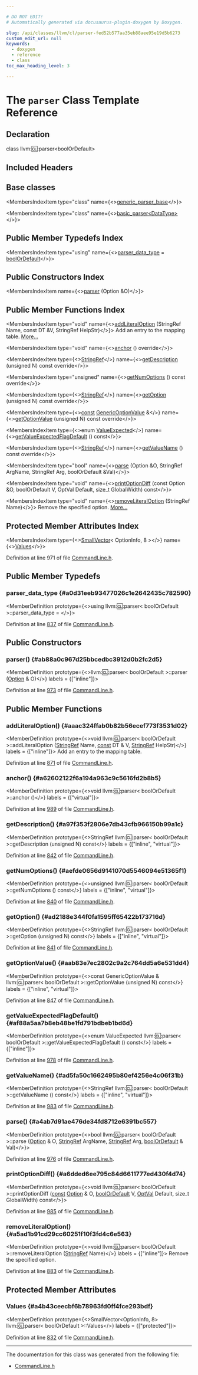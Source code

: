 ```yaml
---

# DO NOT EDIT!
# Automatically generated via docusaurus-plugin-doxygen by Doxygen.

slug: /api/classes/llvm/cl/parser-fed52b577aa35eb88aee95e19d5b6273
custom_edit_url: null
keywords:
  - doxygen
  - reference
  - class
toc_max_heading_level: 3

---
```





# The `parser` Class Template Reference

<DoxygenPage pluginConfig={pluginConfig}>



## Declaration

<CodeBlock>class llvm::cl::parser&lt;boolOrDefault&gt;</CodeBlock>

## Included Headers

<IncludesList>
<IncludesListItem
  filePath="llvm/Support/CommandLine.h"
  permalink="/docs/api/files/include/include/llvm/include/llvm/support/commandline-h"
  isLocal="true" />
</IncludesList>

## Base classes

<MembersIndex>

<MembersIndexItem
  type="class"
  name={<><a href="/docs/api/classes/llvm/cl/generic-parser-base">generic&#95;parser&#95;base</a></>}>
</MembersIndexItem>

<MembersIndexItem
  type="class"
  name={<><a href="/docs/api/classes/llvm/cl/basic-parser">basic&#95;parser&lt;DataType&gt;</a></>}>
</MembersIndexItem>

</MembersIndex>

## Public Member Typedefs Index

<MembersIndex>

<MembersIndexItem
  type="using"
  name={<><a href="/docs/api/classes/llvm/cl/parser/#a0d31eeb93477026c1e2642435c782590">parser&#95;data&#95;type</a> = <a href="/docs/api/namespaces/llvm/cl/#a9241f2e42b7587b123c885d7a659ad44">boolOrDefault</a></>}>
</MembersIndexItem>

</MembersIndex>

## Public Constructors Index

<MembersIndex>

<MembersIndexItem
  name={<><a href="#ab88a0c967d25bbcedbc3912d0b2fc2d5">parser</a> (Option &amp;O)</>}>
</MembersIndexItem>

</MembersIndex>

## Public Member Functions Index

<MembersIndex>

<MembersIndexItem
  type="void"
  name={<><a href="/docs/api/classes/llvm/cl/parser/#aaac324ffab0b82b56ecef773f3531d02">addLiteralOption</a> (StringRef Name, const DT &amp;V, StringRef HelpStr)</>}>
Add an entry to the mapping table. <a href="/docs/api/classes/llvm/cl/parser/#aaac324ffab0b82b56ecef773f3531d02">More...</a>
</MembersIndexItem>

<MembersIndexItem
  type="void"
  name={<><a href="#a62602122f6a194a963c9c5616fd2b8b5">anchor</a> () override</>}>
</MembersIndexItem>

<MembersIndexItem
  type={<><a href="/docs/api/classes/llvm/stringref">StringRef</a></>}
  name={<><a href="/docs/api/classes/llvm/cl/parser/#a97f353f2806e7db43cfb966150b99a1c">getDescription</a> (unsigned N) const override</>}>
</MembersIndexItem>

<MembersIndexItem
  type="unsigned"
  name={<><a href="/docs/api/classes/llvm/cl/parser/#aefde0656d9141070d5546094e51365f1">getNumOptions</a> () const override</>}>
</MembersIndexItem>

<MembersIndexItem
  type={<><a href="/docs/api/classes/llvm/stringref">StringRef</a></>}
  name={<><a href="/docs/api/classes/llvm/cl/parser/#ad2188e344f0fa1595ff65422b173716d">getOption</a> (unsigned N) const override</>}>
</MembersIndexItem>

<MembersIndexItem
  type={<><a href="/docs/api/files/lib/lib/target/lib/target/aarch64/aarch64promoteconstant-cpp/#a90f8350fecae261c25be85d38b451bff">const</a> <a href="/docs/api/structs/llvm/cl/genericoptionvalue">GenericOptionValue</a> &amp;</>}
  name={<><a href="/docs/api/classes/llvm/cl/parser/#aab83e7ec2802c9a2c764dd5a6e531dd4">getOptionValue</a> (unsigned N) const override</>}>
</MembersIndexItem>

<MembersIndexItem
  type={<>enum <a href="/docs/api/namespaces/llvm/cl/#a55b680a07606a474047e2174261f14b1">ValueExpected</a></>}
  name={<><a href="#af88a5aa7b8eb48be1fd791bdbeb1bd6d">getValueExpectedFlagDefault</a> () const</>}>
</MembersIndexItem>

<MembersIndexItem
  type={<><a href="/docs/api/classes/llvm/stringref">StringRef</a></>}
  name={<><a href="#ad5fa50c1662495b80ef4256e4c06f31b">getValueName</a> () const override</>}>
</MembersIndexItem>

<MembersIndexItem
  type="bool"
  name={<><a href="#a4ab7d91ae476de34fd8712e6391bc557">parse</a> (Option &amp;O, StringRef ArgName, StringRef Arg, boolOrDefault &amp;Val)</>}>
</MembersIndexItem>

<MembersIndexItem
  type="void"
  name={<><a href="#a6dded6ee795c84d6611777ed430f4d74">printOptionDiff</a> (const Option &amp;O, boolOrDefault V, OptVal Default, size&#95;t GlobalWidth) const</>}>
</MembersIndexItem>

<MembersIndexItem
  type="void"
  name={<><a href="/docs/api/classes/llvm/cl/parser/#a5ad1b91cd29cc60251f10f3fd4c6e563">removeLiteralOption</a> (StringRef Name)</>}>
Remove the specified option. <a href="/docs/api/classes/llvm/cl/parser/#a5ad1b91cd29cc60251f10f3fd4c6e563">More...</a>
</MembersIndexItem>

</MembersIndex>

## Protected Member Attributes Index

<MembersIndex>

<MembersIndexItem
  type={<><a href="/docs/api/classes/llvm/smallvector">SmallVector</a>&lt; OptionInfo, 8 &gt;</>}
  name={<><a href="/docs/api/classes/llvm/cl/parser/#a4b43ceecbf6b78963fd0ff4fce293bdf">Values</a></>}>
</MembersIndexItem>

</MembersIndex>


Definition at line 971 of file <a href="/docs/api/files/include/include/llvm/include/llvm/support/commandline-h">CommandLine.h</a>.

<SectionDefinition>

## Public Member Typedefs

### parser&#95;data&#95;type {#a0d31eeb93477026c1e2642435c782590}

<MemberDefinition
  prototype={<>using llvm::cl::parser&lt; boolOrDefault &gt;::parser&#95;data&#95;type = </>}>

Definition at line <a href="/docs/api/files/include/include/llvm/include/llvm/support/commandline-h/#l00837">837</a> of file <a href="/docs/api/files/include/include/llvm/include/llvm/support/commandline-h">CommandLine.h</a>.
</MemberDefinition>

</SectionDefinition>

<SectionDefinition>

## Public Constructors

### parser() {#ab88a0c967d25bbcedbc3912d0b2fc2d5}

<MemberDefinition
  prototype={<>llvm::cl::parser&lt; boolOrDefault &gt;::parser (<a href="/docs/api/classes/llvm/cl/option">Option</a> &amp; O)</>}
  labels = {["inline"]}>

Definition at line <a href="/docs/api/files/include/include/llvm/include/llvm/support/commandline-h/#l00973">973</a> of file <a href="/docs/api/files/include/include/llvm/include/llvm/support/commandline-h">CommandLine.h</a>.
</MemberDefinition>

</SectionDefinition>

<SectionDefinition>

## Public Member Functions

### addLiteralOption() {#aaac324ffab0b82b56ecef773f3531d02}

<MemberDefinition
  prototype={<>void llvm::cl::parser&lt; boolOrDefault &gt;::addLiteralOption (<a href="/docs/api/classes/llvm/stringref">StringRef</a> Name, <a href="/docs/api/files/lib/lib/target/lib/target/aarch64/aarch64promoteconstant-cpp/#a90f8350fecae261c25be85d38b451bff">const</a> DT &amp; V, <a href="/docs/api/classes/llvm/stringref">StringRef</a> HelpStr)</>}
  labels = {["inline"]}>
Add an entry to the mapping table.

Definition at line <a href="/docs/api/files/include/include/llvm/include/llvm/support/commandline-h/#l00871">871</a> of file <a href="/docs/api/files/include/include/llvm/include/llvm/support/commandline-h">CommandLine.h</a>.
</MemberDefinition>

### anchor() {#a62602122f6a194a963c9c5616fd2b8b5}

<MemberDefinition
  prototype={<>void llvm::cl::parser&lt; boolOrDefault &gt;::anchor ()</>}
  labels = {["virtual"]}>

Definition at line <a href="/docs/api/files/include/include/llvm/include/llvm/support/commandline-h/#l00989">989</a> of file <a href="/docs/api/files/include/include/llvm/include/llvm/support/commandline-h">CommandLine.h</a>.
</MemberDefinition>

### getDescription() {#a97f353f2806e7db43cfb966150b99a1c}

<MemberDefinition
  prototype={<>StringRef llvm::cl::parser&lt; boolOrDefault &gt;::getDescription (unsigned N) const</>}
  labels = {["inline", "virtual"]}>

Definition at line <a href="/docs/api/files/include/include/llvm/include/llvm/support/commandline-h/#l00842">842</a> of file <a href="/docs/api/files/include/include/llvm/include/llvm/support/commandline-h">CommandLine.h</a>.
</MemberDefinition>

### getNumOptions() {#aefde0656d9141070d5546094e51365f1}

<MemberDefinition
  prototype={<>unsigned llvm::cl::parser&lt; boolOrDefault &gt;::getNumOptions () const</>}
  labels = {["inline", "virtual"]}>

Definition at line <a href="/docs/api/files/include/include/llvm/include/llvm/support/commandline-h/#l00840">840</a> of file <a href="/docs/api/files/include/include/llvm/include/llvm/support/commandline-h">CommandLine.h</a>.
</MemberDefinition>

### getOption() {#ad2188e344f0fa1595ff65422b173716d}

<MemberDefinition
  prototype={<>StringRef llvm::cl::parser&lt; boolOrDefault &gt;::getOption (unsigned N) const</>}
  labels = {["inline", "virtual"]}>

Definition at line <a href="/docs/api/files/include/include/llvm/include/llvm/support/commandline-h/#l00841">841</a> of file <a href="/docs/api/files/include/include/llvm/include/llvm/support/commandline-h">CommandLine.h</a>.
</MemberDefinition>

### getOptionValue() {#aab83e7ec2802c9a2c764dd5a6e531dd4}

<MemberDefinition
  prototype={<>const GenericOptionValue &amp; llvm::cl::parser&lt; boolOrDefault &gt;::getOptionValue (unsigned N) const</>}
  labels = {["inline", "virtual"]}>

Definition at line <a href="/docs/api/files/include/include/llvm/include/llvm/support/commandline-h/#l00847">847</a> of file <a href="/docs/api/files/include/include/llvm/include/llvm/support/commandline-h">CommandLine.h</a>.
</MemberDefinition>

### getValueExpectedFlagDefault() {#af88a5aa7b8eb48be1fd791bdbeb1bd6d}

<MemberDefinition
  prototype={<>enum ValueExpected llvm::cl::parser&lt; boolOrDefault &gt;::getValueExpectedFlagDefault () const</>}
  labels = {["inline"]}>

Definition at line <a href="/docs/api/files/include/include/llvm/include/llvm/support/commandline-h/#l00978">978</a> of file <a href="/docs/api/files/include/include/llvm/include/llvm/support/commandline-h">CommandLine.h</a>.
</MemberDefinition>

### getValueName() {#ad5fa50c1662495b80ef4256e4c06f31b}

<MemberDefinition
  prototype={<>StringRef llvm::cl::parser&lt; boolOrDefault &gt;::getValueName () const</>}
  labels = {["inline", "virtual"]}>

Definition at line <a href="/docs/api/files/include/include/llvm/include/llvm/support/commandline-h/#l00983">983</a> of file <a href="/docs/api/files/include/include/llvm/include/llvm/support/commandline-h">CommandLine.h</a>.
</MemberDefinition>

### parse() {#a4ab7d91ae476de34fd8712e6391bc557}

<MemberDefinition
  prototype={<>bool llvm::cl::parser&lt; boolOrDefault &gt;::parse (<a href="/docs/api/classes/llvm/cl/option">Option</a> &amp; O, <a href="/docs/api/classes/llvm/stringref">StringRef</a> ArgName, <a href="/docs/api/classes/llvm/stringref">StringRef</a> Arg, <a href="/docs/api/namespaces/llvm/cl/#a9241f2e42b7587b123c885d7a659ad44">boolOrDefault</a> &amp; Val)</>}>

Definition at line <a href="/docs/api/files/include/include/llvm/include/llvm/support/commandline-h/#l00976">976</a> of file <a href="/docs/api/files/include/include/llvm/include/llvm/support/commandline-h">CommandLine.h</a>.
</MemberDefinition>

### printOptionDiff() {#a6dded6ee795c84d6611777ed430f4d74}

<MemberDefinition
  prototype={<>void llvm::cl::parser&lt; boolOrDefault &gt;::printOptionDiff (<a href="/docs/api/files/lib/lib/target/lib/target/aarch64/aarch64promoteconstant-cpp/#a90f8350fecae261c25be85d38b451bff">const</a> <a href="/docs/api/classes/llvm/cl/option">Option</a> &amp; O, <a href="/docs/api/namespaces/llvm/cl/#a9241f2e42b7587b123c885d7a659ad44">boolOrDefault</a> V, <a href="/docs/api/classes/llvm/cl/basic-parser/#ae5b605ee6ff2bc233ffeee4cae56a4ec">OptVal</a> Default, size&#95;t GlobalWidth) const</>}>

Definition at line <a href="/docs/api/files/include/include/llvm/include/llvm/support/commandline-h/#l00985">985</a> of file <a href="/docs/api/files/include/include/llvm/include/llvm/support/commandline-h">CommandLine.h</a>.
</MemberDefinition>

### removeLiteralOption() {#a5ad1b91cd29cc60251f10f3fd4c6e563}

<MemberDefinition
  prototype={<>void llvm::cl::parser&lt; boolOrDefault &gt;::removeLiteralOption (<a href="/docs/api/classes/llvm/stringref">StringRef</a> Name)</>}
  labels = {["inline"]}>
Remove the specified option.

Definition at line <a href="/docs/api/files/include/include/llvm/include/llvm/support/commandline-h/#l00883">883</a> of file <a href="/docs/api/files/include/include/llvm/include/llvm/support/commandline-h">CommandLine.h</a>.
</MemberDefinition>

</SectionDefinition>

<SectionDefinition>

## Protected Member Attributes

### Values {#a4b43ceecbf6b78963fd0ff4fce293bdf}

<MemberDefinition
  prototype={<>SmallVector&lt;OptionInfo, 8&gt; llvm::cl::parser&lt; boolOrDefault &gt;::Values</>}
  labels = {["protected"]}>

Definition at line <a href="/docs/api/files/include/include/llvm/include/llvm/support/commandline-h/#l00832">832</a> of file <a href="/docs/api/files/include/include/llvm/include/llvm/support/commandline-h">CommandLine.h</a>.
</MemberDefinition>

</SectionDefinition>

<hr/>

The documentation for this class was generated from the following file:

<ul>
<li><a href="/docs/api/files/include/include/llvm/include/llvm/support/commandline-h">CommandLine.h</a></li>
</ul>

</DoxygenPage>
